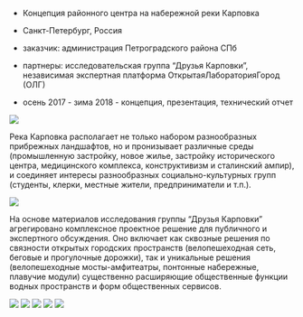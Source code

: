 
<Title>НАБЕРЕЖНАЯ КАРПОВКИ</Title>

- Концепция районного центра на набережной реки Карповка
- Санкт-Петербург, Россия


- заказчик: администрация Петроградского района СПб
- партнеры: исследовательская группа “Друзья Карповки”, независимая экспертная платформа ОткрытаяЛабораторияГород (ОЛГ)


- осень 2017 - зима 2018 - концепция, презентация, технический отчет

<Image src='https://unit4.io/files/kemb/01.jpg'/>

Река Карповка располагает не только набором разнообразных прибрежных ландшафтов, но и пронизывает различные среды (промышленную застройку, новое жилье, застройку исторического центра, медицинского комплекса, конструктивизм и сталинский ампир), и соединяет интересы разнообразных социально-культурных групп (студенты, клерки, местные жители, предприниматели и т.п.).

<Image src='https://unit4.io/files/kemb/02.jpg'/>

На основе материалов исследования группы “Друзья Карповки” агрегировано комплексное проектное решение для публичного и экспертного обсуждения. Оно включает как сквозные решения по связности открытых городских пространств (велопешеходная сеть, беговые и прогулочные дорожки), так и уникальные решения (велопешеходные мосты-амфитеатры, понтонные набережные, плавучие модули) существенно расширяющие общественные функции водных пространств и форм общественных сервисов.

<Image src='https://unit4.io/files/kemb/03.jpg'/>
<Image src='https://unit4.io/files/kemb/04.jpg'/>
<Image src='https://unit4.io/files/kemb/05.jpg'/>
<Image src='https://unit4.io/files/kemb/06.jpg'/>
<Image src='https://unit4.io/files/kemb/07.jpg'/>

